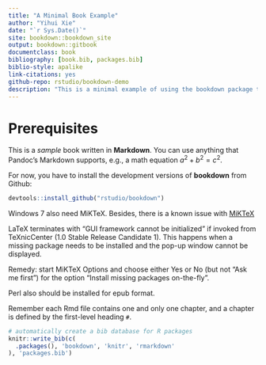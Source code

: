 ```yaml
--- 
title: "A Minimal Book Example"
author: "Yihui Xie"
date: "`r Sys.Date()`"
site: bookdown::bookdown_site
output: bookdown::gitbook
documentclass: book
bibliography: [book.bib, packages.bib]
biblio-style: apalike
link-citations: yes
github-repo: rstudio/bookdown-demo
description: "This is a minimal example of using the bookdown package to write a book. The output format for this example is bookdown::gitbook."
---
```


# Prerequisites

This is a _sample_ book written in **Markdown**. You can use anything that Pandoc's Markdown supports, e.g., a math equation $a^2 + b^2 = c^2$.

For now, you have to install the development versions of **bookdown** from Github:

```r
devtools::install_github("rstudio/bookdown")
```

Windows 7 also need MiKTeX. Besides, there is a known issue with [MiKTeX](http://tex.stackexchange.com/questions/27138/how-can-i-fix-the-error-gui-framework-cannot-be-initialized-with-texniccenter) 

LaTeX terminates with "GUI framework cannot be initialized" if invoked from TeXnicCenter (1.0 Stable Release Candidate 1). This happens when a missing package needs to be installed and the pop-up window cannot be displayed.

Remedy: start MiKTeX Options and choose either Yes or No (but not "Ask me first") for the option "Install missing packages on-the-fly".

Perl also should be installed for epub format.

Remember each Rmd file contains one and only one chapter, and a chapter is defined by the first-level heading `#`.

```r
# automatically create a bib database for R packages
knitr::write_bib(c(
  .packages(), 'bookdown', 'knitr', 'rmarkdown'
), 'packages.bib')
```
